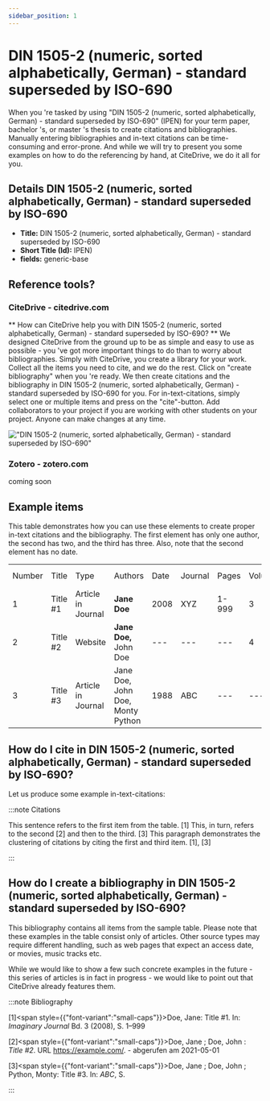 ```yaml
---
sidebar_position: 1
---
```


# DIN 1505-2 (numeric, sorted alphabetically, German) - standard superseded by ISO-690

When you 're tasked by using "DIN 1505-2 (numeric, sorted alphabetically, German) - standard superseded by ISO-690" (IPEN) for your term paper, bachelor 's, or master 's thesis to create citations and bibliographies.
Manually entering bibliographies and in-text citations can be time-consuming and error-prone. And while we will try to present you some examples on how to do the referencing by hand, at CiteDrive, we do it all for you.

## Details  DIN 1505-2 (numeric, sorted alphabetically, German) - standard superseded by ISO-690
* **Title:** DIN 1505-2 (numeric, sorted alphabetically, German) - standard superseded by ISO-690
* **Short Title (Id):** IPEN)
* **fields:** generic-base

## Reference tools?
### CiteDrive - citedrive.com
** How can CiteDrive help you with DIN 1505-2 (numeric, sorted alphabetically, German) - standard superseded by ISO-690? **
We designed CiteDrive from the ground up to be as simple and easy to use as possible - you 've got more important things to do than to worry about bibliographies. Simply with CiteDrive, you create a library for your work. Collect all the items you need to cite, and we do the rest. Click on "create bibliography" when you 're ready. We then create citations and the bibliography in DIN 1505-2 (numeric, sorted alphabetically, German) - standard superseded by ISO-690 for you. For in-text-citations, simply select one or multiple items and press on the "cite"-button. Add collaborators to your project if you are working with other students on your project. Anyone can make changes at any time.


!["DIN 1505-2 (numeric, sorted alphabetically, German) - standard superseded by ISO-690"](images/din-15052-numeric-sorted-alphabetically-german--standard-superseded-by-iso690.svg "Choose DIN 1505-2 (numeric, sorted alphabetically, German) - standard superseded by ISO-690 in the CiteDrive App")

### Zotero - zotero.com

coming soon

## Example items

This table demonstrates how you can use these elements to create proper in-text citations and the bibliography. The first element has only one author, the second has two, and the third has three. Also, note that the second element has no date.


<table>
  <tr>
   <td>Number
   </td>
   <td>Title
   </td>
   <td>Type
   </td>
   <td>Authors
   </td>
   <td>Date
   </td>
   <td>Journal
   </td>
   <td>Pages
   </td>
   <td>Volume
   </td>
   <td>Issue
   </td>
   <td>Access Date
   </td>
  </tr>
  <tr>
   <td>1
   </td>
   <td>Title #1
   </td>
   <td>Article in Journal
   </td>
   <td><strong>Jane Doe</strong>
   </td>
   <td>2008
   </td>
   <td>XYZ
   </td>
   <td>1-999
   </td>
   <td>3
   </td>
   <td>2
   </td>
   <td>--
   </td>
  </tr>
  <tr>
   <td>
2
   </td>
   <td>Title #2
   </td>
   <td>Website
   </td>
   <td><strong>Jane Doe, </strong>John Doe
   </td>
   <td>---
   </td>
   <td>---
   </td>
   <td>---
   </td>
   <td>4
   </td>
   <td>---
   </td>
   <td>2020-05-01
   </td>
  </tr>
  <tr>
   <td>3
   </td>
   <td>Title #3
   </td>
   <td>Article in Journal
   </td>
   <td>Jane Doe, John Doe, Monty Python
   </td>
   <td>1988
   </td>
   <td>ABC
   </td>
   <td>---
   </td>
   <td>---
   </td>
   <td>16
   </td>
   <td>---
   </td>
  </tr>
</table>



## How do I cite in  DIN 1505-2 (numeric, sorted alphabetically, German) - standard superseded by ISO-690?

Let us produce some example in-text-citations:

:::note Citations


This sentence refers to the first item from the table. [1] This, in turn, refers to the second [2]
and then to the third.  [3]
This paragraph demonstrates the clustering of citations by citing the first and third item. [1], [3]

:::

## How do I create a bibliography in DIN 1505-2 (numeric, sorted alphabetically, German) - standard superseded by ISO-690?

This bibliography contains all items from the sample table. Please note that these examples in the table consist only of articles. Other source types may require different handling, such as web pages that expect an access date, or movies, music tracks etc.

While we would like to show a few such concrete examples in the future - this series of articles is in fact in progress - we would like to point out that CiteDrive already features them.

:::note Bibliography

[1]<span style={{"font-variant":"small-caps"}}>Doe, Jane</span>: Title #1. In: <i>Imaginary Journal</i> Bd. 3 (2008), S. 1–999

[2]<span style={{"font-variant":"small-caps"}}>Doe, Jane ; Doe, John </span>: <i>Title #2</i>. URL https://example.com/. - abgerufen am 2021-05-01

[3]<span style={{"font-variant":"small-caps"}}>Doe, Jane ; Doe, John ; Python, Monty</span>: Title #3. In: <i>ABC</i>, S. 



:::


        
